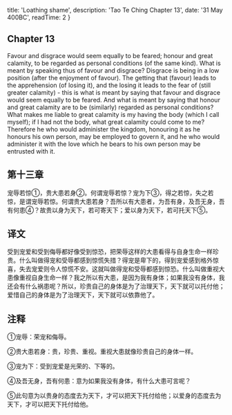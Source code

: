 
  title: 'Loathing shame',
  description: 'Tao Te Ching Chapter 13',
  date: '31 May 400BC',
  readTime: 2
}


## Chapter 13

Favour and disgrace would seem equally to be feared; honour and great calamity, to be regarded as personal conditions (of the same kind). What is meant by speaking thus of favour and disgrace? Disgrace is being in a low position (after the enjoyment of favour). The getting that (favour) leads to the apprehension (of losing it), and the losing it leads to the fear of (still greater calamity) - this is what is meant by saying that favour and disgrace would seem equally to be feared. And what is meant by saying that honour and great calamity are to be (similarly) regarded as personal conditions? What makes me liable to great calamity is my having the body (which I call myself); if I had not the body, what great calamity could come to me? Therefore he who would administer the kingdom, honouring it as he honours his own person, may be employed to govern it, and he who would administer it with the love which he bears to his own person may be entrusted with it.

## 第十三章

宠辱若惊①，贵大患若身②。何谓宠辱若惊？宠为下③，得之若惊，失之若惊，是谓宠辱若惊。何谓贵大患若身？吾所以有大患者，为吾有身，及吾无身，吾有何患④？故贵以身为天下，若可寄天下；爱以身为天下，若可托天下⑤。

## 译文

受到宠爱和受到侮辱都好像受到惊恐，把荣辱这样的大患看得与自身生命一样珍贵。什么叫做得宠和受辱都感到惊慌失措？得宠是卑下的，得到宠爱感到格外惊喜，失去宠爱则令人惊慌不安。这就叫做得宠和受辱都感到惊恐。什么叫做重视大患像重视自身生命一样？我之所以有大患，是因为我有身体；如果我没有身体，我还会有什么祸患呢？所以，珍贵自己的身体是为了治理天下，天下就可以托付他；爱惜自己的身体是为了治理天下，天下就可以依靠他了。

## 注释

①宠辱：荣宠和侮辱。

②贵大患若身：贵，珍贵、重视。重视大患就像珍贵自己的身体一样。

③宠为下：受到宠爱是光荣的、下等的。

④及吾无身，吾有何患：意为如果我没有身体，有什么大患可言呢？

⑤此句意为以贵身的态度去为天下，才可以把天下托付给他；以爱身的态度去为天下，才可以把天下托付给他。
